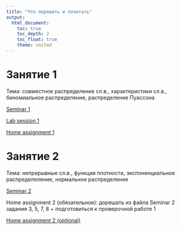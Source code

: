 ```yaml
---
title: "Что порешать и почитать"
output: 
  html_document:
    toc: true
    toc_depth: 2
    toc_float: true
    theme: united
---
```


# Занятие 1

Тема: совместное распределение сл.в., характеристики сл.в., биномиальное распределение, распределение Пуассона
 
<a href="seminar1.pdf" title=>Seminar 1</a> 

<a href="lab1.R" title=>Lab session 1</a> 

<a href="hw1.pdf" title=>Home assignment 1</a> 
 
# Занятие 2
 
Тема: непрерывные сл.в., функция плотности, экспоненциальное распределеление, нормальное распределение 
 
<a href="seminar2.pdf" title=>Seminar 2</a>  

Home assignment 2 (обязательное): дорешать из файла Seminar 2 задания 3, 5, 7, 8 + подготовиться к проверочной работе 1 <i class="fa fa-exclamation-circle fa-2x"></i> 

<a href="hw2_optional.pdf" title=>Home assignment 2 (optional) </a> 
 
